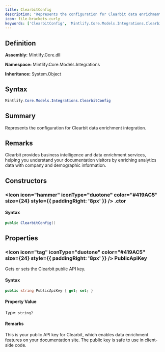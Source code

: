 ```yaml
---
title: ClearbitConfig
description: "Represents the configuration for Clearbit data enrichment integration."
icon: file-brackets-curly
keywords: ['ClearbitConfig', 'Mintlify.Core.Models.Integrations.ClearbitConfig', 'Mintlify.Core.Models.Integrations', 'class', 'System.Object']
---
```


## Definition

**Assembly:** Mintlify.Core.dll

**Namespace:** Mintlify.Core.Models.Integrations

**Inheritance:** System.Object

## Syntax

```csharp
Mintlify.Core.Models.Integrations.ClearbitConfig
```

## Summary

Represents the configuration for Clearbit data enrichment integration.

## Remarks

Clearbit provides business intelligence and data enrichment services, helping
            you understand your documentation visitors by enriching analytics data with
            company and demographic information.

## Constructors

### <Icon icon="hammer" iconType="duotone" color="#419AC5" size={24} style={{ paddingRight: '8px' }} />  .ctor

#### Syntax

```csharp
public ClearbitConfig()
```

## Properties

### <Icon icon="tag" iconType="duotone" color="#419AC5" size={24} style={{ paddingRight: '8px' }} />  PublicApiKey

Gets or sets the Clearbit public API key.

#### Syntax

```csharp
public string PublicApiKey { get; set; }
```

#### Property Value

Type: `string?`

#### Remarks

This is your public API key for Clearbit, which enables data enrichment
            features on your documentation site. The public key is safe to use in
            client-side code.

